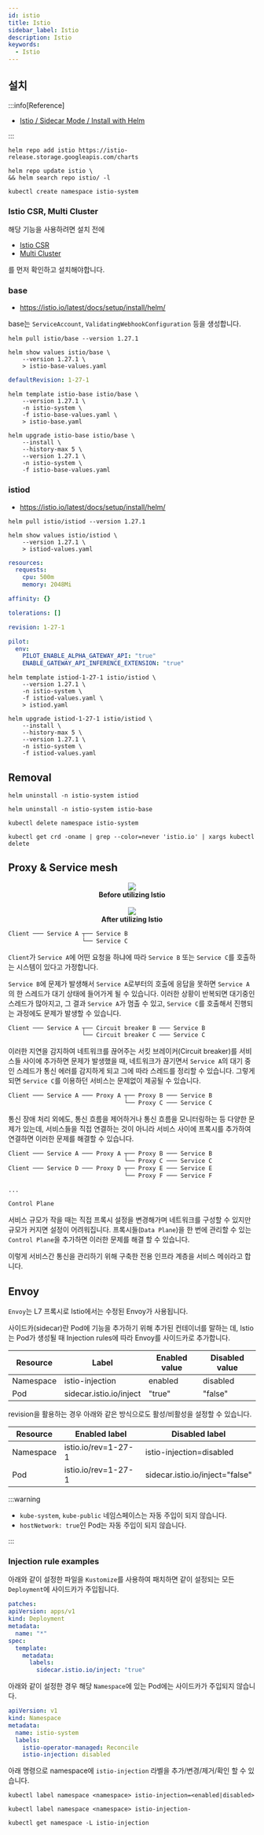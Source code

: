 ```yaml
---
id: istio
title: Istio
sidebar_label: Istio
description: Istio
keywords:
  - Istio
---
```



## 설치

:::info[Reference]

- [Istio / Sidecar Mode / Install with Helm](https://istio.io/latest/docs/setup/install/helm/)

:::

```shell
helm repo add istio https://istio-release.storage.googleapis.com/charts
```

```shell
helm repo update istio \
&& helm search repo istio/ -l
```

```shell
kubectl create namespace istio-system
```

### Istio CSR, Multi Cluster

해당 기능을 사용하려면 설치 전에

- [Istio CSR](/docs/mlops/network/istio/istio-csr.mdx)
- [Multi Cluster](/docs/mlops/network/istio/multi-cluster.mdx)

를 먼저 확인하고 설치해야합니다.

### base

- https://istio.io/latest/docs/setup/install/helm/

base는 `ServiceAccount`, `ValidatingWebhookConfiguration` 등을 생성합니다.

```shell
helm pull istio/base --version 1.27.1
```

```shell
helm show values istio/base \
    --version 1.27.1 \
    > istio-base-values.yaml
```

```yaml title="istio-base-values.yaml"
defaultRevision: 1-27-1
```

```shell
helm template istio-base istio/base \
    --version 1.27.1 \
    -n istio-system \
    -f istio-base-values.yaml \
    > istio-base.yaml
```

```shell
helm upgrade istio-base istio/base \
    --install \
    --history-max 5 \
    --version 1.27.1 \
    -n istio-system \
    -f istio-base-values.yaml
```

### istiod

- https://istio.io/latest/docs/setup/install/helm/

```shell
helm pull istio/istiod --version 1.27.1
```

```shell
helm show values istio/istiod \
    --version 1.27.1 \
    > istiod-values.yaml
```

```yaml title="istiod-values.yaml"
resources:
  requests:
    cpu: 500m
    memory: 2048Mi

affinity: {}

tolerations: []

revision: 1-27-1

pilot:
  env:
    PILOT_ENABLE_ALPHA_GATEWAY_API: "true"
    ENABLE_GATEWAY_API_INFERENCE_EXTENSION: "true"
```

```shell
helm template istiod-1-27-1 istio/istiod \
    --version 1.27.1 \
    -n istio-system \
    -f istiod-values.yaml \
    > istiod.yaml
```

```shell
helm upgrade istiod-1-27-1 istio/istiod \
    --install \
    --history-max 5 \
    --version 1.27.1 \
    -n istio-system \
    -f istiod-values.yaml
```

## Removal

```shell
helm uninstall -n istio-system istiod
```

```shell
helm uninstall -n istio-system istio-base
```

```shell
kubectl delete namespace istio-system
```

```shell
kubectl get crd -oname | grep --color=never 'istio.io' | xargs kubectl delete
```

## Proxy & Service mesh

<center>
	<img src={useBaseUrl("img/mlops/network/istio/service-mesh-before.svg")} />
</center>

<center>
	<strong>Before utilizing Istio</strong>
</center>
<br />

<center>
	<img src={useBaseUrl("img/mlops/network/istio/service-mesh.svg")} />
</center>

<center>
	<strong>After utilizing Istio</strong>
</center>

```txt
Client ─── Service A ┬── Service B
                     └── Service C
```

`Client`가 `Service A`에 어떤 요청을 하냐에 따라 `Service B` 또는 `Service C`를 호출하는 시스템이 있다고 가정합니다.

`Service B`에 문제가 발생해서 `Service A`로부터의 호출에 응답을 못하면 `Service A`의 한 스레드가 대기 상태에 들어가게 될 수 있습니다. 이러한 상황이 반복되면 대기중인 스레드가 많아지고, 그 결과 `Service A`가 멈출 수 있고, `Service C`를 호출해서 진행되는 과정에도 문제가 발생할 수 있습니다.

```txt
Client ─── Service A ┬── Circuit breaker B ─── Service B
                     └── Circuit breaker C ─── Service C
```

이러한 지연을 감지하여 네트워크를 끊어주는 서킷 브레이커(Circuit breaker)를 서비스들 사이에 추가하면 문제가 발생했을 때, 네트워크가 끊기면서 `Service A`의 대기 중인 스레드가 통신 에러를 감지하게 되고 그에 따라 스레드를 정리할 수 있습니다. 그렇게 되면 `Service C`를 이용하던 서비스는 문제없이 제공될 수 있습니다.

```txt
Client ─── Service A ─── Proxy A ┬── Proxy B ─── Service B
                                 └── Proxy C ─── Service C
```

통신 장애 처리 외에도, 통신 흐름을 제어하거나 통신 흐름을 모니터링하는 등 다양한 문제가 있는데, 서비스들을 직접 연결하는 것이 아니라 서비스 사이에 프록시를 추가하여 연결하면 이러한 문제를 해결할 수 있습니다.

```txt
Client ─── Service A ─── Proxy A ┬── Proxy B ─── Service B
                                 └── Proxy C ─── Service C
Client ─── Service D ─── Proxy D ┬── Proxy E ─── Service E
                                 └── Proxy F ─── Service F

...

Control Plane
```

서비스 규모가 작을 때는 직접 프록시 설정을 변경해가며 네트워크를 구성할 수 있지만 규모가 커지면 설정이 어려워집니다. 프록시들(`Data Plane`)을 한 번에 관리할 수 있는 `Control Plane`을 추가하면 이러한 문제를 해결 할 수 있습니다.

이렇게 서비스간 통신을 관리하기 위해 구축한 전용 인프라 계층을 서비스 메쉬라고 합니다.

## Envoy

`Envoy`는 L7 프록시로 Istio에서는 수정된 Envoy가 사용됩니다.

사이드카(sidecar)란 Pod에 기능을 추가하기 위해 추가된 컨테이너를 말하는 데, Istio는 Pod가 생성될 때 Injection rules에 따라 Envoy를 사이드카로 추가합니다.

| Resource  | Label                   | Enabled value | Disabled value |
| --------- | ----------------------- | ------------- | -------------- |
| Namespace | istio-injection         | enabled       | disabled       |
| Pod       | sidecar.istio.io/inject | "true"        | "false"        |

revision을 활용하는 경우 아래와 같은 방식으로도 활성/비활성을 설정할 수 있습니다.

| Resource  | Enabled label       | Disabled label                  |
| --------- | ------------------- | ------------------------------- |
| Namespace | istio.io/rev=1-27-1 | istio-injection=disabled        |
| Pod       | istio.io/rev=1-27-1 | sidecar.istio.io/inject="false" |

:::warning

- `kube-system`, `kube-public` 네임스페이스는 자동 주입이 되지 않습니다.
- `hostNetwork: true`인 Pod는 자동 주입이 되지 않습니다.

:::

### Injection rule examples

아래와 같이 설정한 파일을 `Kustomize`를 사용하여 패치하면 같이 설정되는 모든 `Deployment`에 사이드카가 주입됩니다.

```yaml title="kubeflow/common/knative/knative-serving/base/patches/sidecar-injection.yaml" {10}
patches:
apiVersion: apps/v1
kind: Deployment
metadata:
  name: "*"
spec:
  template:
    metadata:
      labels:
        sidecar.istio.io/inject: "true"
```

아래와 같이 설정한 경우 해당 `Namespace`에 있는 Pod에는 사이드카가 주입되지 않습니다.

```yaml title="kubeflow/manifests/common/istio-1-9-0/istio-namespace/base/namespace.yaml" {7}
apiVersion: v1
kind: Namespace
metadata:
  name: istio-system
  labels:
    istio-operator-managed: Reconcile
    istio-injection: disabled
```

아래 명령으로 namespace에 `istio-injection` 라벨을 추가/변경/제거/확인 할 수 있습니다.

```shell
kubectl label namespace <namespace> istio-injection=<enabled|disabled>
```

```shell
kubectl label namespace <namespace> istio-injection-
```

```shell
kubectl get namespace -L istio-injection
```
